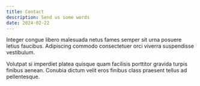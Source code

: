 ```yaml
---
title: Contact
description: Send us some words
date: 2024-02-22
---
```


Integer congue libero malesuada netus fames semper sit urna posuere letius
faucibus. Adipiscing commodo consectetuer orci viverra suspendisse vestibulum.

Volutpat si imperdiet platea quisque quam facilisis porttitor gravida turpis
finibus aenean. Conubia dictum velit eros finibus class praesent tellus ad
pellentesque.
